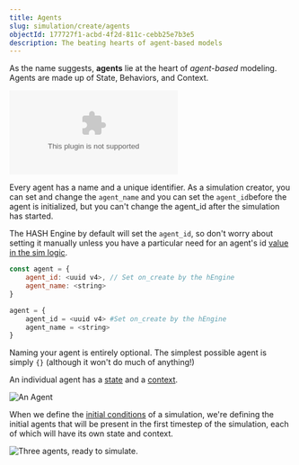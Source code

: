 ```yaml
---
title: Agents
slug: simulation/create/agents
objectId: 177727f1-acbd-4f2d-811c-cebb25e7b3e5
description: The beating hearts of agent-based models
---
```


As the name suggests, **agents** lie at the heart of _agent_-_based_ modeling. Agents are made up of State, Behaviors, and Context.

<Embed
  url="https://youtu.be/PTW6R-PrT38"
  caption="Anatomy of an Agent"
  type="youtube"
/>

Every agent has a name and a unique identifier. As a simulation creator, you can set and change the `agent_name` and you can set the `agent_id`before the agent is initialized, but you can't change the agent_id after the simulation has started.

<Hint style="info">

The HASH Engine by default will set the `agent_id`, so don't worry about setting it manually unless you have a particular need for an agent's id [value in the sim logic](/docs/simulations/create/libraries/hash/agent#generateagentid).

</Hint>

<Tabs>
<Tab title="JavaScript" >

```javascript
const agent = {
    agent_id: <uuid v4>, // Set on_create by the hEngine
    agent_name: <string>
}
```

</Tab >

<Tab title="Python" >

```python
agent = {
    agent_id = <uuid v4> #Set on_create by the hEngine
    agent_name = <string>
}
```

</Tab>
</Tabs>

Naming your agent is entirely optional. The simplest possible agent is simply `{}` \(although it won't do much of anything!\)

An individual agent has a [state](/docs/simulations/create/agents/state) and a [context](/docs/simulations/create/agents/context).

![An Agent](https://cdn-us1.hash.ai/site/docs/image%20%2814%29.png)

When we define the [initial conditions](/docs/simulations/create/agents/initial-state) of a simulation, we're defining the initial agents that will be present in the first timestep of the simulation, each of which will have its own state and context.

![Three agents, ready to simulate.](https://cdn-us1.hash.ai/site/docs/image%20%2813%29.png)
